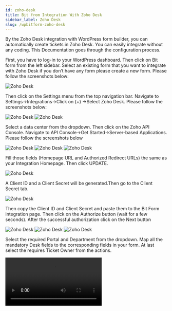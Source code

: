 ```yaml
---
id: zoho-desk
title: Bit from Integration With Zoho Desk 
sidebar_label: Zoho Desk
slug: /wpbitform-zoho-desk
---
```



By the Zoho Desk integration with WordPress form builder, you can automatically create tickets in Zoho Desk. You can easily integrate without any coding. This Documentation goes through the configuration process. 

First, you have to log-in to your WordPress dashboard. Then click on Bit form from the left sidebar. Select an existing form that you want to integrate with Zoho Desk if you don’t have any form please create a new form. Please follow the screenshots below:

<Image src="Zoho Desk/1.create_form" alt="Zoho Desk" w="1020" h="400" />

Then click on the Settings menu from the top navigation bar. Navigate to Settings->Integrations->Click on (+) ->Select Zoho Desk. Please follow the screenshots below:

<Image src="Zoho Desk/2.Homepage" alt="Zoho Desk" w="1020" h="400" />

<Image src="Zoho Desk/3.Bit-Form-to-Zoho-Desk-integration-select" alt="Zoho Desk" w="1020" h="400" />

Select a data center from the dropdown. Then click on the Zoho API Console. Navigate to API Console->Get Started->Server-based Applications. Please follow the screenshots below

<Image src="Zoho Desk/4.Bit-Form-to-Zoho-Desk-api-console" alt="Zoho Desk" w="1020" h="400" />

<Image src="Zoho Desk/5.GetStarted" alt="Zoho Desk" w="1020" h="400" />

<Image src="Zoho Desk/6.api-console-server-based" alt="Zoho Desk" w="1020" h="400" />

Fill those fields (Homepage URL and Authorized Redirect URLs) the same as your Integration Homepage. Then click UPDATE.

<Image src="Zoho Desk/7.Client-Details" alt="Zoho Desk" w="1020" h="400" />

A Client ID and a Client Secret will be generated.Then go to the Client Secret tab.

<Image src="Zoho Desk/8.Bit-Form-to-Zoho-Desk-client-secret" alt="Zoho Desk" w="1020" h="400" />

Then copy the Client ID and Client Secret and paste them to the Bit Form integration page. Then click on the Authorize button (wait for a few seconds). After the successful authorization click on the Next button

<Image src="Zoho Desk/9.Bit-Form-to-Zoho-Desk-integration-homepage" alt="Zoho Desk" w="1020" h="400" />

<Image src="Zoho Desk/10.Bit-Form-to-Zoho-Desk-accept" alt="Zoho Desk" w="1020" h="400" />

<Image src="Zoho Desk/11.Bit-Form-to-Zoho-Desk-authorizations" alt="Zoho Desk" w="1020" h="400" />

Select the required Portal and Department from the dropdown. Map all the mandatory Desk fields to the corresponding fields in your form. At last select the requires Ticket Owner from the actions.

<Video src="12.Bit-Form-to-Zoho-desk-map-field-1024x497" alt="Zoho Desk" w="1020" h="400" />

To map more form fields to Desk fields, click on the (+). The form fields that are relevant to the selected field would be listed in the drop-down under Bit Forms.

<Video src="13" alt="Zoho Desk" w="800" h="400" />

Actions :

1.Ticket Owner: Ticket Owner is mandatory in Zoho Desk. You have to select the Ticket Owner from actions

<Video src="14.Bit-Form-to-Zoho-desk-ticke-owner-1024x497" alt="Zoho Desk" w="1020" h="400" />

2. Product Name: You can product-wise assign ticket in Zoho Desk. For this, you have to select the Product Name from the actions.

<Video youtube src="FrEcyDi3VOc" />


<Video src="15.Bit-Form-to-Zoho-desk-product-name-1024x497" alt="Zoho Desk" w="1020" h="400" />

3. Attachment: To send an attachment to the Zoho Desk you have to select the required file upload field from actions.

<Video src="16.Bit-Form-to-Zoho-desk-attachment-1024x497" alt="Zoho Desk" w="1020" h="400" />

Select the necessary Actions to be performed on integration and then click on the Save button to save your settings.

In the end, create a Workflow for triggering the integration. Select the integration which you created before.

<Video src="17.Bit-Form-to-Zoho-desk-workflow" alt="Zoho Desk" w="1020" h="400" />

**Watch the full video here!**

<Video youtube src="zDKRmhTsYEM" />
